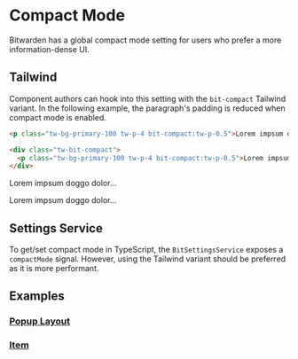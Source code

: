 

<Meta title="Documentation/Compact Mode" />

# Compact Mode

Bitwarden has a global compact mode setting for users who prefer a more information-dense UI.

## Tailwind

Component authors can hook into this setting with the `bit-compact` Tailwind variant. In the
following example, the paragraph's padding is reduced when compact mode is enabled.

```html
<p class="tw-bg-primary-100 tw-p-4 bit-compact:tw-p-0.5">Lorem impsum doggo dolor...</p>

<div class="tw-bit-compact">
  <p class="tw-bg-primary-100 tw-p-4 bit-compact:tw-p-0.5">Lorem impsum doggo dolor...</p>
</div>
```

<p class="tw-bg-primary-100 tw-p-4 bit-compact:tw-p-0.5">Lorem impsum doggo dolor...</p>

<div class="tw-bit-compact">
  <p class="tw-bg-primary-100 tw-p-4 bit-compact:tw-p-0.5">Lorem impsum doggo dolor...</p>
</div>

## Settings Service

To get/set compact mode in TypeScript, the `BitSettingsService` exposes a `compactMode` signal.
However, using the Tailwind variant should be preferred as it is more performant.

## Examples

### [Popup Layout](?path=/story/browser-popup-layout--compact-mode)

<Story autoplay={true} of={popupLayoutStories.CompactMode} />

### [Item](?path=/story/component-library-item--compact-mode)

<Story of={itemStories.CompactMode} />
